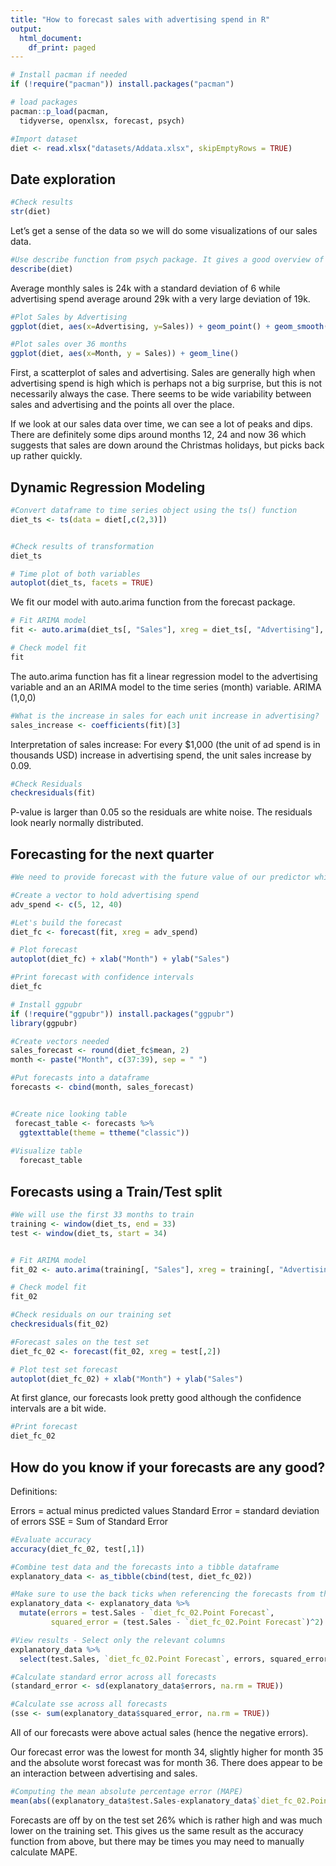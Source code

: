 ```yaml
---
title: "How to forecast sales with advertising spend in R"
output:
  html_document:
    df_print: paged
---
```



```r
# Install pacman if needed
if (!require("pacman")) install.packages("pacman")

# load packages
pacman::p_load(pacman,
  tidyverse, openxlsx, forecast, psych)
```


```r
#Import dataset
diet <- read.xlsx("datasets/Addata.xlsx", skipEmptyRows = TRUE)

```


## Date exploration

```r
#Check results
str(diet)
```


Let's get a sense of the data so we will do some visualizations of our sales data. 



```r
#Use describe function from psych package. It gives a good overview of the dataset variables.
describe(diet)
```
Average monthly sales is 24k with a standard deviation of 6 while  advertising spend average around 29k with a very large deviation of 19k.

```r
#Plot Sales by Advertising
ggplot(diet, aes(x=Advertising, y=Sales)) + geom_point() + geom_smooth(method = 'lm')

#Plot sales over 36 months
ggplot(diet, aes(x=Month, y = Sales)) + geom_line()
```

First, a scatterplot of sales and advertising. Sales are generally high when advertising spend is high which is perhaps not a big surprise, but this is not necessarily always the case. There seems to be wide variability between sales and advertising and the points all over the place.


If we look at our sales data over time, we can see a lot of peaks and dips. There are definitely some dips around months 12, 24 and now 36 which suggests that sales are down around the Christmas holidays, but picks back up rather quickly.



## Dynamic Regression Modeling


```r
#Convert dataframe to time series object using the ts() function
diet_ts <- ts(data = diet[,c(2,3)])


#Check results of transformation
diet_ts
```



```r
# Time plot of both variables
autoplot(diet_ts, facets = TRUE)
```




We fit our model with auto.arima function from the forecast package.


```r
# Fit ARIMA model
fit <- auto.arima(diet_ts[, "Sales"], xreg = diet_ts[, "Advertising"], stationary = TRUE)

# Check model fit
fit
```

The auto.arima function has fit a linear regression model to the advertising variable and an an ARIMA model to the time series (month) variable. ARIMA (1,0,0)



```r
#What is the increase in sales for each unit increase in advertising?
sales_increase <- coefficients(fit)[3]
```

Interpretation of sales increase: For every $1,000 (the unit of ad spend is in thousands USD) increase in advertising spend, the unit sales increase by 0.09.


```r
#Check Residuals
checkresiduals(fit)
```

P-value is larger than 0.05 so the residuals are white noise. The residuals look nearly normally distributed.
 
## Forecasting for the next quarter

```r
#We need to provide forecast with the future value of our predictor which is Advertising. So here, we will spend 5 in month 1, 12 in month 2 and 40 in month 3.

#Create a vector to hold advertising spend
adv_spend <- c(5, 12, 40)

#Let's build the forecast
diet_fc <- forecast(fit, xreg = adv_spend)

# Plot forecast
autoplot(diet_fc) + xlab("Month") + ylab("Sales")
```



```r
#Print forecast with confidence intervals
diet_fc
```


```r

# Install ggpubr
if (!require("ggpubr")) install.packages("ggpubr")
library(ggpubr)

#Create vectors needed
sales_forecast <- round(diet_fc$mean, 2)
month <- paste("Month", c(37:39), sep = " ")

#Put forecasts into a dataframe
forecasts <- cbind(month, sales_forecast)


#Create nice looking table
 forecast_table <- forecasts %>% 
  ggtexttable(theme = ttheme("classic"))
 
#Visualize table
  forecast_table
```


## Forecasts using a Train/Test split


```r
#We will use the first 33 months to train
training <- window(diet_ts, end = 33)
test <- window(diet_ts, start = 34)


# Fit ARIMA model
fit_02 <- auto.arima(training[, "Sales"], xreg = training[, "Advertising"], stationary = TRUE)

# Check model fit
fit_02
```



```r
#Check residuals on our training set
checkresiduals(fit_02)
```

```r
#Forecast sales on the test set
diet_fc_02 <- forecast(fit_02, xreg = test[,2])

# Plot test set forecast
autoplot(diet_fc_02) + xlab("Month") + ylab("Sales")
```
At first glance, our forecasts look pretty good although the confidence intervals are a bit wide.

```r
#Print forecast
diet_fc_02
```

## How do you know if your forecasts are any good?

Definitions:

Errors = actual minus predicted values
Standard Error = standard deviation of errors
SSE =  Sum of Standard Error


```r
#Evaluate accuracy
accuracy(diet_fc_02, test[,1])
```



```r
#Combine test data and the forecasts into a tibble dataframe
explanatory_data <- as_tibble(cbind(test, diet_fc_02))

#Make sure to use the back ticks when referencing the forecasts from the forecast model object
explanatory_data <- explanatory_data %>% 
  mutate(errors = test.Sales - `diet_fc_02.Point Forecast`,
         squared_error = (test.Sales - `diet_fc_02.Point Forecast`)^2)

#View results - Select only the relevant columns
explanatory_data %>% 
  select(test.Sales, `diet_fc_02.Point Forecast`, errors, squared_error)

#Calculate standard error across all forecasts
(standard_error <- sd(explanatory_data$errors, na.rm = TRUE))

#Calculate sse across all forecasts
(sse <- sum(explanatory_data$squared_error, na.rm = TRUE))
```
All of our forecasts were above actual sales (hence the negative errors).

Our forecast error was the lowest for month 34, slightly higher for month 35 and the absolute worst forecast was for month 36. There does appear to be an interaction between advertising and sales.


```r
#Computing the mean absolute percentage error (MAPE)
mean(abs((explanatory_data$test.Sales-explanatory_data$`diet_fc_02.Point Forecast`)/explanatory_data$test.Sales)) * 100
```
Forecasts are off by on the test set 26% which is rather high and was much lower on the training set. This gives us the same result as the accuracy function from above, but there may be times you may need to manually calculate MAPE.

